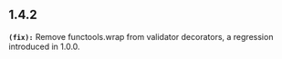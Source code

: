 ## 1.4.2
**`(fix):`** Remove functools.wrap from validator decorators, a regression introduced in 1.0.0.

